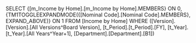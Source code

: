 SELECT {[m_Income by Home].[m_Income by Home].MEMBERS} ON 0, {TM1TOGGLEEXPANDMODE({[Nominal Code].[Nominal Code].MEMBERS}, EXPAND_ABOVE)} ON 1 FROM [Income by Home] WHERE ([Version].[Version].[All Versions^Board Version], [t_Period].[t_Period].[FY], [t_Year].[t_Year].[All Years^Year+1], [Department].[Department].[B1])